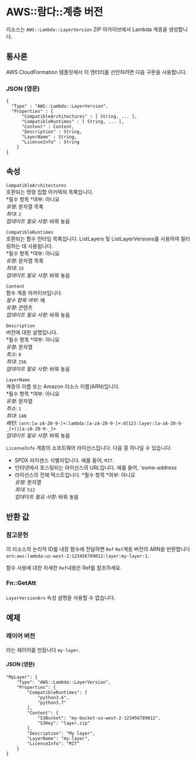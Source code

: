 # AWS::람다::계층 버전

리소스는 `AWS::Lambda::LayerVersion` ZIP 아카이브에서 Lambda 계층을 생성합니다.

## 통사론

AWS CloudFormation 템플릿에서 이 엔터티를 선언하려면 다음 구문을 사용합니다.

### JSON (영문)

```
{
  "Type" : "AWS::Lambda::LayerVersion",
  "Properties" : {
      "CompatibleArchitectures" : [ String, ... ],
      "CompatibleRuntimes" : [ String, ... ],
      "Content" : Content,
      "Description" : String,
      "LayerName" : String,
      "LicenseInfo" : String
    }
}
```

## 속성

`CompatibleArchitectures`  
호환되는 명령 집합 아키텍처 목록입니다.  
*필수 항목 *여부: 아니요  
_유형_: 문자열 목록  
_최대_: `2`  
_업데이트 필요 사항_: 바꿔 놓음

`CompatibleRuntimes`  
호환되는 함수 런타임 목록입니다. ListLayers 및 ListLayerVersions를 사용하여 필터링하는 데 사용됩니다.  
*필수 항목 *여부: 아니요  
_유형_: 문자열 목록  
_최대_: `15`  
_업데이트 필요 사항_: 바꿔 놓음

`Content`  
함수 계층 아카이브입니다.  
_필수 항목 여부_: 예  
_유형_: 콘텐츠  
_업데이트 필요 사항_: 바꿔 놓음

`Description`  
버전에 대한 설명입니다.  
*필수 항목 *여부: 아니요  
_유형_: 문자열  
_최소_: `0`  
_최대_: `256`  
_업데이트 필요 사항_: 바꿔 놓음

`LayerName`  
계층의 이름 또는 Amazon 리소스 이름(ARN)입니다.  
*필수 항목 *여부: 아니요  
_유형_: 문자열  
_최소_: `1`  
_최대_: `140`  
_패턴_: `(arn:[a-zA-Z0-9-]+:lambda:[a-zA-Z0-9-]+:d{12}:layer:[a-zA-Z0-9-_]+)|[a-zA-Z0-9-_]+`  
_업데이트 필요 사항_: 바꿔 놓음

`LicenseInfo` 계층의 소프트웨어 라이선스입니다. 다음 중 하나일 수 있습니다.

- SPDX 라이센스 식별자입니다. 예를 들어, `MIT`.
- 인터넷에서 호스팅되는 라이선스의 URL입니다. 예를 들어, 'some-address
- 라이선스의 전체 텍스트입니다.
  *필수 항목 *여부: 아니요  
  _유형_: 문자열  
  _최대_: `512`  
  _업데이트 필요 사항_: 바꿔 놓음

## 반환 값

### 참고문헌

이 리소스의 논리적 ID를 내장 함수에 전달하면 `Ref` `Ref`계층 버전의 ARN을 반환합니다 `arn:aws:lambda:us-west-2:123456789012:layer:my-layer:1`.

함수 사용에 대한 자세한 `Ref`내용은 Ref를 참조하세요.

### Fn::GetAtt

####

`LayerVersionArn` 속성 설명을 사용할 수 없습니다.

## 예제

### 레이어 버전

라는 레이어를 만듭니다 `my-layer`.

#### JSON (영문)

```
"MyLayer": {
    "Type": "AWS::Lambda::LayerVersion",
    "Properties": {
        "CompatibleRuntimes": [
            "python3.6",
            "python3.7"
        ],
        "Content": {
            "S3Bucket": "my-bucket-us-west-2-123456789012",
            "S3Key": "layer.zip"
        },
        "Description": "My layer",
        "LayerName": "my-layer",
        "LicenseInfo": "MIT"
    }
}
```
